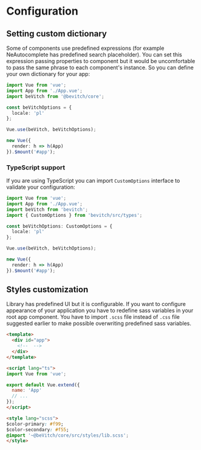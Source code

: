 
<Meta title="Getting started|Configuration" />

# Configuration

## Setting custom dictionary

Some of components use predefined expressions (for example NeAutocomplete has predefined search placeholder). You can set this expression passing properties to component but it would be uncomfortable to pass the same phrase to each component's instance.
So you can define your own dictionary for your app:

```ts
import Vue from 'vue';
import App from './App.vue';
import beVitch from '@bevitch/core';

const beVitchOptions = {
  locale: 'pl'
};

Vue.use(beVitch, beVitchOptions);

new Vue({
  render: h => h(App)
}).$mount('#app');
```

### TypeScript support

If you are using TypeScript you can import `CustomOptions` interface to validate your configuration:

```ts
import Vue from 'vue';
import App from './App.vue';
import beVitch from 'bevitch';
import { CustomOptions } from 'bevitch/src/types';

const beVitchOptions: CustomOptions = {
  locale: 'pl'
};

Vue.use(beVitch, beVitchOptions);

new Vue({
  render: h => h(App)
}).$mount('#app');

```

## Styles customization

Library has predefined UI but it is configurable.
If you want to configure appearance of your application you have to redefine sass variables in your root app component.
You have to import `.scss` file instead of `.css` file suggested earlier to make possible overwriting predefined sass variables.

```html
<template>
  <div id="app">
    <!--  -->
  </div>
</template>

<script lang="ts">
import Vue from 'vue';

export default Vue.extend({
  name: 'App'
  // ...
});
</script>

<style lang="scss">
$color-primary: #f99;
$color-secondary: #f55;
@import '~@beVitch/core/src/styles/lib.scss';
</style>
```






